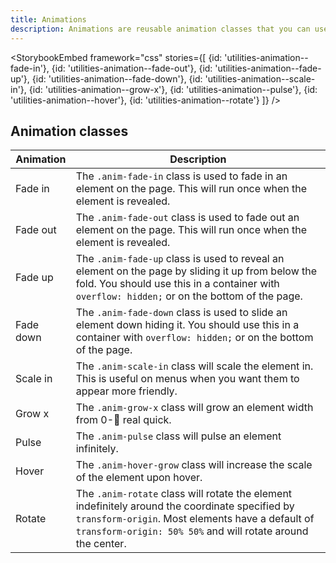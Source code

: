```yaml
---
title: Animations
description: Animations are reusable animation classes that you can use to emphasize an element. All of these animations will animate if you toggle their visibility using the "Toggle" button.
---
```


<StorybookEmbed
  framework="css"
  stories={[
    {id: 'utilities-animation--fade-in'},
    {id: 'utilities-animation--fade-out'},
    {id: 'utilities-animation--fade-up'},
    {id: 'utilities-animation--fade-down'},
    {id: 'utilities-animation--scale-in'},
    {id: 'utilities-animation--grow-x'},
    {id: 'utilities-animation--pulse'},
    {id: 'utilities-animation--hover'},
    {id: 'utilities-animation--rotate'}
  ]}
/>

## Animation classes

| Animation | Description                                                                                                                                                                                                         |
| --------- | ------------------------------------------------------------------------------------------------------------------------------------------------------------------------------------------------------------------- |
| Fade in   | The `.anim-fade-in` class is used to fade in an element on the page. This will run once when the element is revealed.                                                                                               |
| Fade out  | The `.anim-fade-out` class is used to fade out an element on the page. This will run once when the element is revealed.                                                                                             |
| Fade up   | The `.anim-fade-up` class is used to reveal an element on the page by sliding it up from below the fold. You should use this in a container with `overflow: hidden;` or on the bottom of the page.                  |
| Fade down | The `.anim-fade-down` class is used to slide an element down hiding it. You should use this in a container with `overflow: hidden;` or on the bottom of the page.                                                   |
| Scale in  | The `.anim-scale-in` class will scale the element in. This is useful on menus when you want them to appear more friendly.                                                                                           |
| Grow x    | The `.anim-grow-x` class will grow an element width from 0-:100: real quick.                                                                                                                                        |
| Pulse     | The `.anim-pulse` class will pulse an element infinitely.                                                                                                                                                           |
| Hover     | The `.anim-hover-grow` class will increase the scale of the element upon hover.                                                                                                                                     |
| Rotate    | The `.anim-rotate` class will rotate the element indefinitely around the coordinate specified by `transform-origin`. Most elements have a default of `transform-origin: 50% 50%` and will rotate around the center. |
